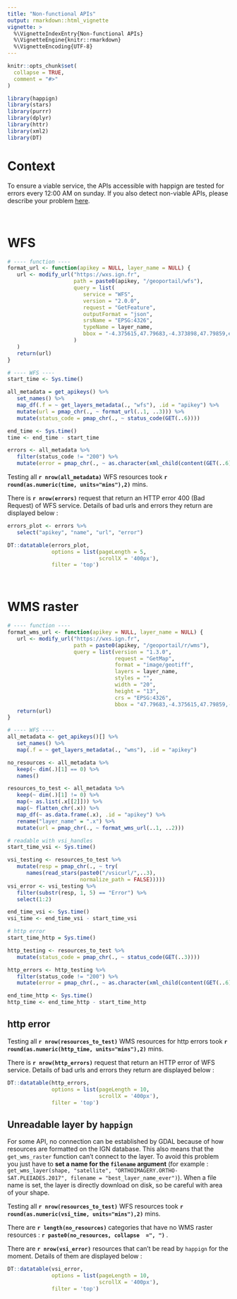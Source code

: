 ```yaml
---
title: "Non-functional APIs"
output: rmarkdown::html_vignette
vignette: >
  %\VignetteIndexEntry{Non-functional APIs}
  %\VignetteEngine{knitr::rmarkdown}
  %\VignetteEncoding{UTF-8}
---
```


```r
knitr::opts_chunk$set(
  collapse = TRUE,
  comment = "#>"
)
```

```r
library(happign)
library(stars)
library(purrr)
library(dplyr)
library(httr)
library(xml2)
library(DT)
```

# Context
To ensure a viable service, the APIs accessible with happign are tested for errors every 12:00 AM on sunday. If you also detect non-viable APIs, please describe your problem [here](https://github.com/paul-carteron/happign/issues).

<br/>

# WFS

```r
# ---- function ----
format_url <- function(apikey = NULL, layer_name = NULL) {
   url <- modify_url("https://wxs.ign.fr",
                     path = paste0(apikey, "/geoportail/wfs"),
                     query = list(
                        service = "WFS",
                        version = "2.0.0",
                        request = "GetFeature",
                        outputFormat = "json",
                        srsName = "EPSG:4326",
                        typeName = layer_name,
                        bbox = "-4.375615,47.79683,-4.373898,47.79859,epsg:4326"
                     )
   )
   return(url)
}

# ---- WFS ----
start_time <- Sys.time()

all_metadata = get_apikeys() %>%
   set_names() %>%
   map_df(.f = ~ get_layers_metadata(., "wfs"), .id = "apikey") %>%
   mutate(url = pmap_chr(., ~ format_url(..1, ..3))) %>%
   mutate(status_code = pmap_chr(., ~ status_code(GET(..6))))

end_time <- Sys.time()
time <- end_time - start_time

errors <- all_metadata %>%
   filter(status_code != "200") %>%
   mutate(error = pmap_chr(., ~ as.character(xml_child(content(GET(..6)), 1))))

```

Testing all **`r nrow(all_metadata)`** WFS resources took **`r round(as.numeric(time, units="mins"),2)`** mins.

There is **`r nrow(errors)`** request that return an HTTP error 400 (Bad Request) of WFS service. Details of bad urls and errors they return are displayed below :

```r
errors_plot <- errors %>%
   select("apikey", "name", "url", "error")

DT::datatable(errors_plot,
              options = list(pageLength = 5,
                             scrollX = '400px'),
              filter = 'top')

```

<br/>

# WMS raster

```r
# ---- function ----
format_wms_url <- function(apikey = NULL, layer_name = NULL) {
   url <- modify_url("https://wxs.ign.fr",
                     path = paste0(apikey, "/geoportail/r/wms"),
                     query = list(version = "1.3.0",
                                  request = "GetMap",
                                  format = "image/geotiff",
                                  layers = layer_name,
                                  styles = "",
                                  width = "20",
                                  height = "13",
                                  crs = "EPSG:4326",
                                  bbox = "47.79683,-4.375615,47.79859,-4.373898"))
   return(url)
}

# ---- WFS ----
all_metadata <- get_apikeys()[] %>%
   set_names() %>%
   map(.f = ~ get_layers_metadata(., "wms"), .id = "apikey") 

no_resources <- all_metadata %>% 
   keep(~ dim(.)[1] == 0) %>% 
   names()

resources_to_test <- all_metadata %>% 
   keep(~ dim(.)[1] != 0) %>%
   map(~ as.list(.x[[2]])) %>% 
   map(~ flatten_chr(.x)) %>% 
   map_df(~ as.data.frame(.x), .id = "apikey") %>% 
   rename("layer_name" = ".x") %>% 
   mutate(url = pmap_chr(., ~ format_wms_url(..1, ..2)))

# readable with vsi_handles
start_time_vsi <- Sys.time()

vsi_testing <- resources_to_test %>% 
   mutate(resp = pmap_chr(., ~ try(
      names(read_stars(paste0("/vsicurl/",..3),
                       normalize_path = FALSE)))))
vsi_error <- vsi_testing %>% 
   filter(substr(resp, 1, 5) == "Error") %>% 
   select(1:2)

end_time_vsi <- Sys.time()
vsi_time <- end_time_vsi - start_time_vsi

# http error 
start_time_http = Sys.time()

http_testing <- resources_to_test %>% 
   mutate(status_code = pmap_chr(., ~ status_code(GET(..3))))

http_errors <- http_testing %>%
   filter(status_code != "200") %>%
   mutate(error = pmap_chr(., ~ as.character(xml_child(content(GET(..6)), 1))))

end_time_http <- Sys.time()
http_time <- end_time_http - start_time_http
```

## http error

Testing all **`r nrow(resources_to_test)`** WMS resources for http errors took **`r round(as.numeric(http_time, units="mins"),2)`** mins.

There is **`r nrow(http_errors)`** request that return an HTTP error of WFS service. Details of bad urls and errors they return are displayed below :

```r

DT::datatable(http_errors,
              options = list(pageLength = 10,
                             scrollX = '400px'),
              filter = 'top')

```

## Unreadable layer by `happign`

For some API, no connection can be established by GDAL because of how resources are formatted on the IGN database. This also means that the `get_wms_raster` function can't connect to the layer. To avoid this problem you just have to **set a name for the `filename` argument** (for example : `get_wms_layer(shape, "satellite", "ORTHOIMAGERY.ORTHO-SAT.PLEIADES.2017", filename = "best_layer_name_ever")`). When a file name is set, the layer is directly download on disk, so be careful with area of your shape.

Testing all **`r nrow(resources_to_test)`** WFS resources took **`r round(as.numeric(vsi_time, units="mins"),2)`** mins.

There are **`r length(no_resources)` ** categories that have no WMS raster resources : **`r paste0(no_resources, collapse  =", ")` **.

There are **`r nrow(vsi_error)`** resources that can't be read by `happign` for the moment. Details of them are displayed below :

```r

DT::datatable(vsi_error,
              options = list(pageLength = 10,
                             scrollX = '400px'),
              filter = 'top')

```
